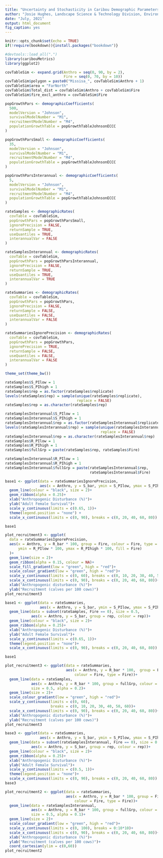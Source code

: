```yaml
---
title: "Uncertainty and Stochasticity in Caribou Demographic Parameters - DRAFT"
author: "Josie Hughes, Landscape Science & Technology Division, Environment & Climate Change Canada"
date: "July, 2021"
output: html_document
fig_caption: yes
---
```

  
```r
knitr::opts_chunk$set(echo = TRUE)
if(!require(bookdown)){install.packages("bookdown")}

#devtools::load_all(".")
library(caribouMetrics)
library(ggplot2)

covTableSim <- expand.grid(Anthro = seq(0, 90, by = 2), 
                           Fire = seq(0, 70, by = 10)) 
covTableSim$polygon = paste0("Missisa_", covTableSim$Anthro + 1)
covTableSim$area = "FarNorth"
covTableSim$Total_dist = covTableSim$Anthro + covTableSim$Fire
covTableSim$fire_excl_anthro = covTableSim$Fire
```


```r
popGrowthPars <- demographicCoefficients(
  500,
  modelVersion = "Johnson",
  survivalModelNumber = "M1",
  recruitmentModelNumber = "M4",
  populationGrowthTable = popGrowthTableJohnsonECCC
)

popGrowthParsSmall <- demographicCoefficients(
  35,
  modelVersion = "Johnson",
  survivalModelNumber = "M1",
  recruitmentModelNumber = "M4",
  populationGrowthTable = popGrowthTableJohnsonECCC
)

popGrowthParsInterannual <- demographicCoefficients(
  5,
  modelVersion = "Johnson",
  survivalModelNumber = "M1",
  recruitmentModelNumber = "M4",
  populationGrowthTable = popGrowthTableJohnsonECCC
)
```

```r
rateSamples <- demographicRates(
  covTable = covTableSim,
  popGrowthPars = popGrowthParsSmall,
  ignorePrecision = FALSE,
  returnSample = TRUE,
  useQuantiles = TRUE,
  interannualVar = FALSE
)

rateSamplesInterannual <- demographicRates(
  covTable = covTableSim,
  popGrowthPars = popGrowthParsInterannual,
  ignorePrecision = FALSE,
  returnSample = TRUE,
  useQuantiles = TRUE,
  interannualVar = TRUE
)

rateSummaries <- demographicRates(
  covTable = covTableSim,
  popGrowthPars = popGrowthPars,
  ignorePrecision = FALSE,
  returnSample = FALSE,
  useQuantiles = FALSE,
  interannualVar = FALSE
)

rateSummariesIgnorePrecision <- demographicRates(
  covTable = covTableSim,
  popGrowthPars = popGrowthPars,
  ignorePrecision = TRUE,
  returnSample = FALSE,
  useQuantiles = FALSE,
  interannualVar = FALSE
)
```

```r
theme_set(theme_bw())

rateSamples$S_PIlow = 1
rateSamples$S_PIhigh = 1
rateSamples$rep = as.factor(rateSamples$replicate)
levels(rateSamples$rep) = sample(unique(rateSamples$replicate), 
                                 replace = FALSE)
rateSamples$rep = as.character(rateSamples$rep)

rateSamplesInterannual$S_PIlow = 1
rateSamplesInterannual$S_PIhigh = 1
rateSamplesInterannual$rep = as.factor(rateSamplesInterannual$replicate)
levels(rateSamplesInterannual$rep) = sample(unique(rateSamplesInterannual$replicate), 
                                            replace = FALSE)
rateSamplesInterannual$rep = as.character(rateSamplesInterannual$rep)
rateSamples$R_PIlow = 1
rateSamples$R_PIhigh = 1
rateSamples$fullGrp = paste(rateSamples$rep, rateSamples$Fire)

rateSamplesInterannual$R_PIlow = 1
rateSamplesInterannual$R_PIhigh = 1
rateSamplesInterannual$fullGrp = paste(rateSamplesInterannual$rep,
                                       rateSamplesInterannual$Fire)
```

```r

base1 <- ggplot(data = rateSummariesIgnorePrecision, 
                aes(x = Anthro, y = S_bar, ymin = S_PIlow, ymax = S_PIhigh))+
  geom_line(colour = "black", size = 2)+
  geom_ribbon(alpha = 0.25)+
  xlab("Anthropogenic Disturbance (%)")+
  ylab("Adult Female Survival")+
  scale_y_continuous(limits = c(0.65, 1))+
  theme(legend.position = "none") +
  scale_x_continuous(limits = c(0, 90), breaks = c(0, 20, 40, 60, 80))

base1

plot_recruitment3 <- ggplot(
  data = rateSummariesIgnorePrecision, 
  aes(x = Anthro, y = R_bar * 100, group = Fire, colour = Fire, type = Fire, 
      ymin = R_PIlow * 100, ymax = R_PIhigh * 100, fill = Fire)
  )+
  geom_line(size = 2)+
  geom_ribbon(alpha = 0.15, colour = NA)+
  scale_fill_gradient(low = "green", high = "red")+
  scale_colour_gradient(low = "green", high = "red")+
  scale_y_continuous(limits = c(0, 60), breaks = c(0, 10, 20, 30, 40, 50, 60))+
  scale_x_continuous(limits = c(0, 90), breaks = c(0, 20, 40, 60, 80))+
  xlab("Anthropogenic disturbance (%)")+
  ylab("Recruitment (calves per 100 cows)")
plot_recruitment3

```
```r

base1 <- ggplot(data = rateSummaries, 
                aes(x = Anthro, y = S_bar, ymin = S_PIlow, ymax = S_PIhigh))+
  geom_line(data = subset(rateSamples, Fire == 0), size = 0.5, 
            aes(x = Anthro, y = S_bar, group = rep, colour = rep))+
  geom_line(colour = "black", size = 2)+
  geom_ribbon(alpha = 0.25)+
  xlab("Anthropogenic Disturbance (%)")+
  ylab("Adult Female Survival")+
  scale_y_continuous(limits = c(0.65, 1))+
  theme(legend.position = "none")+
  scale_x_continuous(limits = c(0, 90), breaks = c(0, 20, 40, 60, 80))

base1

plot_recruitment3 <- ggplot(data = rateSummaries, 
                            aes(x = Anthro, y = R_bar * 100,  group = Fire,
                                colour = Fire, type = Fire))+
  geom_line(data = rateSamples,  
            aes(x = Anthro, y = R_bar * 100, group = fullGrp, colour = Fire),
            size = 0.5, alpha = 0.2)+
  geom_line(size = 2)+
  scale_colour_gradient(low = "green", high = "red")+
  scale_y_continuous(limits = c(0, 60),
                     breaks = c(0, 10, 20, 30, 40, 50, 60))+
  scale_x_continuous(limits = c(0, 90), breaks = c(0, 20, 40, 60, 80))+
  xlab("Anthropogenic disturbance (%)")+
  ylab("Recruitment (calves per 100 cows)")
plot_recruitment3

```

```r

base3 <- ggplot(data = rateSummaries, 
                aes(x = Anthro, y = S_bar, ymin = S_PIlow, ymax = S_PIhigh))+
  geom_line(data = subset(rateSamplesInterannual, Fire == 0), size = 0.5,
            aes(x = Anthro, y = S_bar, group = rep, colour = rep))+
  geom_line(colour = "black", size = 2)+
  geom_ribbon(alpha = 0.25)+
  xlab("Anthropogenic Disturbance (%)")+
  ylab("Adult Female Survival")+
  scale_y_continuous(limits = c(0.5, 1))+
  theme(legend.position = "none")+
  scale_x_continuous(limits = c(0, 90), breaks = c(0, 20, 40, 60, 80))
base3

plot_recruitment2 <- ggplot(data = rateSummaries, 
                            aes(x = Anthro, y = R_bar * 100, group = Fire,
                                colour = Fire, type = Fire))+
  geom_line(data = rateSamplesInterannual, 
            aes(x = Anthro, y = R_bar * 100, group = fullGrp, colour = Fire),
            size = 0.5, alpha = 0.1)+
  geom_line(size = 2)+
  scale_colour_gradient(low = "green", high = "red")+
  scale_y_continuous(limits = c(0, 100), breaks = 0:10*10)+
  scale_x_continuous(limits = c(0, 90), breaks = c(0, 20, 40, 60, 80))+
  xlab("Anthropogenic disturbance (%)")+
  ylab("Recruitment (calves per 100 cows)")+
  coord_cartesian(ylim = c(0,60))
plot_recruitment2

```
